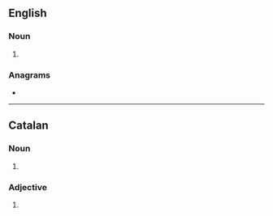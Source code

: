 ==English==

===Noun===
{{head|en|noun form}}

# {{plural of|en|intercessor}}

===Anagrams===
* {{anagrams|en|a=ceeinorrssst|intercrosses}}

----

==Catalan==

===Noun===
{{head|ca|noun form}}

# {{plural of|ca|intercessor}}

===Adjective===
{{head|ca|adjective form}}

# {{masculine plural of|ca|intercessor}}